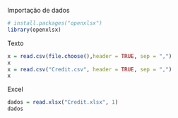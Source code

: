 Importação de dados

```{r}
# install.packages("openxlsx")
library(openxlsx)
```
Texto
```{r}
x = read.csv(file.choose(),header = TRUE, sep = ",")
x
x = read.csv("Credit.csv", header = TRUE, sep = ",")
x
```
Excel
```{r}
dados = read.xlsx("Credit.xlsx", 1)
dados
```

